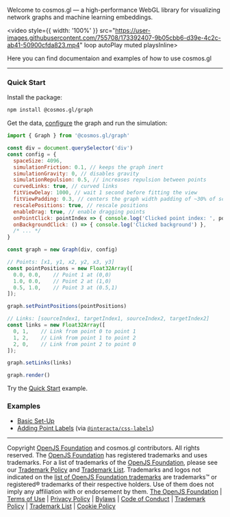 
<Meta title="Welcome to cosmos.gl" />

<p style={{ fontSize: '2rem', lineHeight: '1.25em' }}>Welcome to cosmos.gl — a high-performance WebGL library for visualizing network graphs and machine learning embeddings.</p>

<video style={{ width: '100%' }} src="https://user-images.githubusercontent.com/755708/173392407-9b05cbb6-d39e-4c2c-ab41-50900cfda823.mp4" loop autoPlay muted playsInline>
</video>

<p style={{ fontSize: '1.0rem' }}>Here you can find documentaion and examples of how to use cosmos.gl</p>

---

### Quick Start

Install the package:

```bash
npm install @cosmos.gl/graph
```


Get the data, [configure](../?path=/docs/configuration--docs) the graph and run the simulation:
```javascript
import { Graph } from '@cosmos.gl/graph'

const div = document.querySelector('div')
const config = {
  spaceSize: 4096,
  simulationFriction: 0.1, // keeps the graph inert
  simulationGravity: 0, // disables gravity
  simulationRepulsion: 0.5, // increases repulsion between points
  curvedLinks: true, // curved links
  fitViewDelay: 1000, // wait 1 second before fitting the view
  fitViewPadding: 0.3, // centers the graph width padding of ~30% of screen
  rescalePositions: true, // rescale positions
  enableDrag: true, // enable dragging points
  onPointClick: pointIndex => { console.log('Clicked point index: ', pointIndex) },
  onBackgroundClick: () => { console.log('Clicked background') },
  /* ... */
}

const graph = new Graph(div, config)

// Points: [x1, y1, x2, y2, x3, y3]
const pointPositions = new Float32Array([
  0.0, 0.0,    // Point 1 at (0,0)
  1.0, 0.0,    // Point 2 at (1,0)
  0.5, 1.0,    // Point 3 at (0.5,1)
]);

graph.setPointPositions(pointPositions)

// Links: [sourceIndex1, targetIndex1, sourceIndex2, targetIndex2]
const links = new Float32Array([
  0, 1,    // Link from point 0 to point 1
  1, 2,    // Link from point 1 to point 2
  2, 0,    // Link from point 2 to point 0
]);

graph.setLinks(links)

graph.render()
```

Try the [Quick Start](../?path=/story/examples-beginners--quick-start) example.

### Examples
- [Basic Set-Up](../?path=/story/examples-beginners--basic-set-up)
- [Adding Point Labels](../?path=/story/examples-beginners--point-labels) (via [`@interacta/css-labels`](https://www.npmjs.com/package/@interacta/css-labels))


---
Copyright [OpenJS Foundation](https://openjsf.org) and cosmos.gl contributors. All rights reserved. The [OpenJS Foundation](https://openjsf.org) has registered trademarks and uses trademarks.  For a list of trademarks of the [OpenJS Foundation](https://openjsf.org), please see our [Trademark Policy](https://trademark-policy.openjsf.org/) and [Trademark List](https://trademark-list.openjsf.org/).  Trademarks and logos not indicated on the [list of OpenJS Foundation trademarks](https://trademark-list.openjsf.org) are trademarks™ or registered® trademarks of their respective holders. Use of them does not imply any affiliation with or endorsement by them.
[The OpenJS Foundation](https://openjsf.org/) | [Terms of Use](https://terms-of-use.openjsf.org/) | [Privacy Policy](https://privacy-policy.openjsf.org/) | [Bylaws](https://bylaws.openjsf.org/) | [Code of Conduct](https://code-of-conduct.openjsf.org) | [Trademark Policy](https://trademark-policy.openjsf.org/) | [Trademark List](https://trademark-list.openjsf.org/) | [Cookie Policy](https://www.linuxfoundation.org/cookies/)
